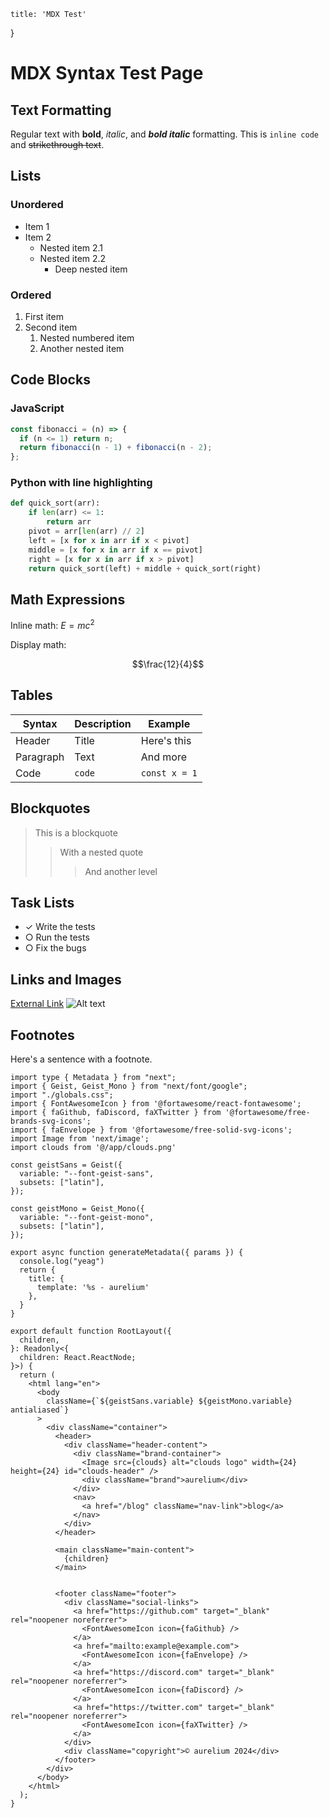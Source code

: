     title: 'MDX Test'
}

# MDX Syntax Test Page
## Text Formatting
Regular text with **bold**, *italic*, and ***bold italic*** formatting.
This is `inline code` and ~~strikethrough text~~.

## Lists
### Unordered
- Item 1
- Item 2
  - Nested item 2.1
  - Nested item 2.2
    - Deep nested item

### Ordered
1. First item
2. Second item
   1. Nested numbered item
   2. Another nested item

## Code Blocks
### JavaScript
```javascript
const fibonacci = (n) => {
  if (n <= 1) return n;
  return fibonacci(n - 1) + fibonacci(n - 2);
};
```

### Python with line highlighting
```python {1,3-4}
def quick_sort(arr):
    if len(arr) <= 1:
        return arr
    pivot = arr[len(arr) // 2]
    left = [x for x in arr if x < pivot]
    middle = [x for x in arr if x == pivot]
    right = [x for x in arr if x > pivot]
    return quick_sort(left) + middle + quick_sort(right)
```

## Math Expressions
Inline math: $E = mc^2$

Display math:

$$\frac{12}{4}$$

## Tables
| Syntax | Description | Example |
|--------|-------------|---------|
| Header | Title | Here's this |
| Paragraph | Text | And more |
| Code | `code` | `const x = 1` |

## Blockquotes
> This is a blockquote
> > With a nested quote
> > > And another level

## Task Lists
<ul className="task-list">
  <li><span className="task-status">✓</span> <span className="completed">Write the tests</span></li>
  <li><span className="task-status">○</span> Run the tests</li>
  <li><span className="task-status">○</span> Fix the bugs</li>
</ul>

## Links and Images
[External Link](https://example.com)
![Alt text](https://via.placeholder.com/150)

## Footnotes
Here's a sentence with a footnote<Footnote index={1} content="This is the footnote content." />.

```tsx
import type { Metadata } from "next";
import { Geist, Geist_Mono } from "next/font/google";
import "./globals.css";
import { FontAwesomeIcon } from '@fortawesome/react-fontawesome';
import { faGithub, faDiscord, faXTwitter } from '@fortawesome/free-brands-svg-icons';
import { faEnvelope } from '@fortawesome/free-solid-svg-icons';
import Image from 'next/image';
import clouds from '@/app/clouds.png'

const geistSans = Geist({
  variable: "--font-geist-sans",
  subsets: ["latin"],
});

const geistMono = Geist_Mono({
  variable: "--font-geist-mono",
  subsets: ["latin"],
});

export async function generateMetadata({ params }) {
  console.log("yeag")
  return {
    title: {
      template: '%s - aurelium'
    },
  }
}

export default function RootLayout({
  children,
}: Readonly<{
  children: React.ReactNode;
}>) {
  return (
    <html lang="en">
      <body
        className={`${geistSans.variable} ${geistMono.variable} antialiased`}
      >
        <div className="container">
          <header>
            <div className="header-content">
              <div className="brand-container">
                <Image src={clouds} alt="clouds logo" width={24} height={24} id="clouds-header" />
                <div className="brand">aurelium</div>
              </div>
              <nav>
                <a href="/blog" className="nav-link">blog</a>
              </nav>
            </div>
          </header>

          <main className="main-content">
            {children}
          </main>


          <footer className="footer">
            <div className="social-links">
              <a href="https://github.com" target="_blank" rel="noopener noreferrer">
                <FontAwesomeIcon icon={faGithub} />
              </a>
              <a href="mailto:example@example.com">
                <FontAwesomeIcon icon={faEnvelope} />
              </a>
              <a href="https://discord.com" target="_blank" rel="noopener noreferrer">
                <FontAwesomeIcon icon={faDiscord} />
              </a>
              <a href="https://twitter.com" target="_blank" rel="noopener noreferrer">
                <FontAwesomeIcon icon={faXTwitter} />
              </a>
            </div>
            <div className="copyright">© aurelium 2024</div>
          </footer>
        </div>
      </body>
    </html>
  );
}
```
